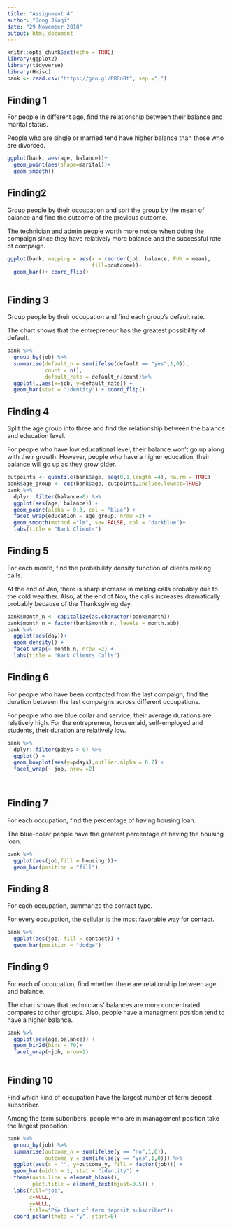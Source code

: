 ```yaml
---
title: "Assignment 4"
author: "Dong Jiaqi"
date: "29 November 2018"
output: html_document
---
```


```r
knitr::opts_chunk$set(echo = TRUE)
library(ggplot2)
library(tidyverse)
library(Hmisc)
bank <- read.csv("https://goo.gl/PBQnBt", sep =";")
```




## Finding 1
For people in different age, find the relationship between their balance and marital status. 

People who are single or married tend have higher balance than those who are divorced.
```r
ggplot(bank, aes(age, balance))+ 
  geom_point(aes(shape=marital))+
  geom_smooth()
```


## Finding2
Group people by their occupation and sort the group by the mean of balance and find the outcome of the previous outcome. 

The technician and admin people worth more notice when doing the compaign since they have relatively more balance and the successful rate of compaign.
```r
ggplot(bank, mapping = aes(x = reorder(job, balance, FUN = mean),
                           fill=poutcome))+
  geom_bar()+ coord_flip()
  
```

## Finding 3
Group people by their occupation and find each group's default rate. 

The chart shows that the entrepreneur has the greatest possibility of default.
```r
bank %>% 
  group_by(job) %>%
  summarise(default_n = sum(ifelse(default == "yes",1,0)),
            count = n(),
            default_rate = default_n/count)%>%
  ggplot(.,aes(x=job, y=default_rate)) +
  geom_bar(stat = "identity") + coord_flip()

```

## Finding 4 
Split the age group into three and find the relationship between the balance and education level. 

For people who have low educational level, their balance won't go up along with their growth. However, people who have a higher education, their balance will go up as they grow older.
```r
cutpoints <- quantile(bank$age, seq(0,1,length =4), na.rm = TRUE)
bank$age_group <- cut(bank$age, cutpoints,include.lowest=TRUE)
bank %>%
  dplyr::filter(balance>0) %>%
  ggplot(aes(age, balance)) +
  geom_point(alpha = 0.3, col = "blue") +
  facet_wrap(education ~ age_group, nrow =2) +
  geom_smooth(method ="lm", se= FALSE, col = "darkblue")+
  labs(title = "Bank Clients")

```

## Finding 5
For each month, find the probablility density function of clients making calls. 

At the end of Jan, there is sharp increase in making calls probably due to the cold wealther. Also, at the end of Nov, the calls increases dramatically probably because of the Thanksgiving day. 
```r
bank$month_n <- capitalize(as.character(bank$month))
bank$month_n = factor(bank$month_n, levels = month.abb)
bank %>%
  ggplot(aes(day))+
  geom_density() +
  facet_wrap(~ month_n, nrow =2) +
  labs(title = "Bank Clients Calls")
```

## Finding 6
For people who have been contacted from the last compaign, find the duration between the last compaigns across different occupations. 

For people who are blue collar and service, their average durations are relatively high. For the entrepreneur, housemaid, self-employed and students, their duration are relatively low.

```r
bank %>%
  dplyr::filter(pdays > 0) %>%
  ggplot() +
  geom_boxplot(aes(y=pdays),outlier.alpha = 0.7) +
  facet_wrap(~ job, nrow =2) 

  
```

## Finding 7
For each occupation, find the percentage of having housing loan. 

The blue-collar people have the greatest percentage of having the housing loan.
```r
bank %>%
  ggplot(aes(job,fill = housing ))+
  geom_bar(position = "fill")
```

## Finding 8
For each occupation, summarize the contact type. 

For every occupation, the cellular is the most favorable way for contact.
```r
bank %>%
  ggplot(aes(job, fill = contact)) +
  geom_bar(position = "dodge")

```

## Finding 9
For each of occupation, find whether there are relationship between age and balance. 

The chart shows that technicians' balances are more concentrated compares to other groups. Also, people have a managment position tend to have a higher balance. 
```r
bank %>%
  ggplot(aes(age,balance)) +
  geom_bin2d(bins = 70)+
  facet_wrap(~job, nrow=2)
  
```

## Finding 10
Find which kind of occupation have the largest number of term deposit subscriber. 

Among the term subcribers, people who are in management position take the largest propotion.

```r
bank %>%
  group_by(job) %>%
  summarise(outcome_n = sum(ifelse(y == "no",1,0)),
            outcome_y = sum(ifelse(y == "yes",1,0))) %>%
  ggplot(aes(x = "", y=outcome_y, fill = factor(job))) + 
  geom_bar(width = 1, stat = "identity") +
  theme(axis.line = element_blank(), 
        plot.title = element_text(hjust=0.5)) + 
  labs(fill="job", 
       x=NULL, 
       y=NULL, 
       title="Pie Chart of term deposit subscriber")+
  coord_polar(theta = "y", start=0)
  
```